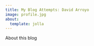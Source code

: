 ```yaml
---
title: My Blog Attempts: David Arroyo 
image: profile.jpg
about:
  template: jolla
---
```


About this blog
